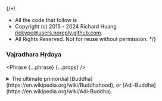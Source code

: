 {/*!
 * All the code that follow is
 * Copyright (c) 2015 - 2024 Richard Huang <rickypc@users.noreply.github.com>.
 * All Rights Reserved. Not for reuse without permission.
 */}


### Vajradhara Hṛdaya

<Phrase {...phrase} {...props} />

<details>
  <summary>
    The ultimate primordial [Buddha](https://en.wikipedia.org/wiki/Buddhahood),
    or [Adi-Buddha](https://en.wikipedia.org/wiki/Adi-Buddha).
  </summary>
  <div>
    <MultiLingual {...phrase} />
  </div>
</details>
